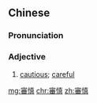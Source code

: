 ==Chinese==
{{zh-forms|s=审慎}}

===Pronunciation===
{{zh-pron
|m=shěnshèn
|c=sam2 san6
|mn=sím-sīn
|cat=a
}}

===Adjective===
{{zh-adj}}

# {{lb|zh|formal}} [[cautious]]; [[careful]]

[[mg:審慎]]
[[chr:審慎]]
[[zh:審慎]]